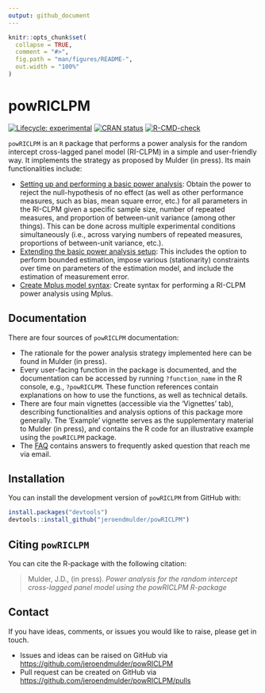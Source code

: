 ```yaml
---
output: github_document
---
```


<!-- README.md is generated from README.Rmd. Please edit that file -->

```r
knitr::opts_chunk$set(
  collapse = TRUE,
  comment = "#>",
  fig.path = "man/figures/README-",
  out.width = "100%"
)
```

# powRICLPM

<!-- badges: start -->
[![Lifecycle: experimental](https://img.shields.io/badge/lifecycle-experimental-orange.svg)](https://lifecycle.r-lib.org/articles/stages.html#experimental)
[![CRAN status](https://www.r-pkg.org/badges/version/powRICLPM)](https://CRAN.R-project.org/package=powRICLPM)
[![R-CMD-check](https://github.com/JeroenDMulder/powRICLPM/actions/workflows/R-CMD-check.yaml/badge.svg)](https://github.com/JeroenDMulder/powRICLPM/actions/workflows/R-CMD-check.yaml)
<!-- badges: end -->

`powRICLPM` is an `R` package that performs a power analysis for the random intercept cross-lagged panel model (RI-CLPM) in a simple and user-friendly way. It implements the strategy as proposed by Mulder (in press). Its main functionalities include:  

- [Setting up and performing a basic power analysis](https://jeroendmulder.github.io/powRICLPM/articles/start.html): Obtain the power to reject the null-hypothesis of no effect (as well as other performance measures, such as bias, mean square error, etc.) for all parameters in the RI-CLPM given a specific sample size, number of repeated measures, and proportion of between-unit variance (among other things). This can be done across multiple experimental conditions simultaneously (i.e., across varying numbers of repeated measures, proportions of between-unit variance, etc.).
- [Extending the basic power analysis setup](https://jeroendmulder.github.io/powRICLPM/articles/extensions.html): This includes the option to perform bounded estimation, impose various (stationarity) constraints over time on parameters of the estimation model, and include the estimation of measurement error. 
- [Create Mplus model syntax](https://jeroendmulder.github.io/powRICLPM/articles/mplus.html): Create syntax for performing a RI-CLPM power analysis using Mplus.  

## Documentation

There are four sources of `powRICLPM` documentation:

- The rationale for the power analysis strategy implemented here can be found in Mulder (in press).
- Every user-facing function in the package is documented, and the documentation can be accessed by running `?function_name` in the R console, e.g., `?powRICLPM`. These function references contain explanations on how to use the functions, as well as technical details.
- There are four main vignettes (accessible via the ‘Vignettes’ tab), describing functionalities and analysis options of this package more generally. The ‘Example’ vignette serves as the supplementary material to Mulder (in press), and contains the R code for an illustrative example using the `powRICLPM` package.
- The [FAQ](https://jeroendmulder.github.io/powRICLPM/articles/FAQ.html) contains answers to frequently asked question that reach me via email.

## Installation

You can install the development version of `powRICLPM` from GitHub with:

```r
install.packages("devtools")
devtools::install_github("jeroendmulder/powRICLPM")
```

## Citing `powRICLPM`

You can cite the R-package with the following citation:

> Mulder, J.D., (in press). *Power analysis for the random intercept cross-lagged panel model using the powRICLPM R-package* 

## Contact

If you have ideas, comments, or issues you would like to raise, please get in touch.  

* Issues and ideas can be raised on GitHub via [https://github.com/jeroendmulder/powRICLPM](https://github.com/jeroendmulder/powRICLPM)
* Pull request can be created on GitHub via [https://github.com/jeroendmulder/powRICLPM/pulls](https://github.com/jeroendmulder/powRICLPM/pulls)
